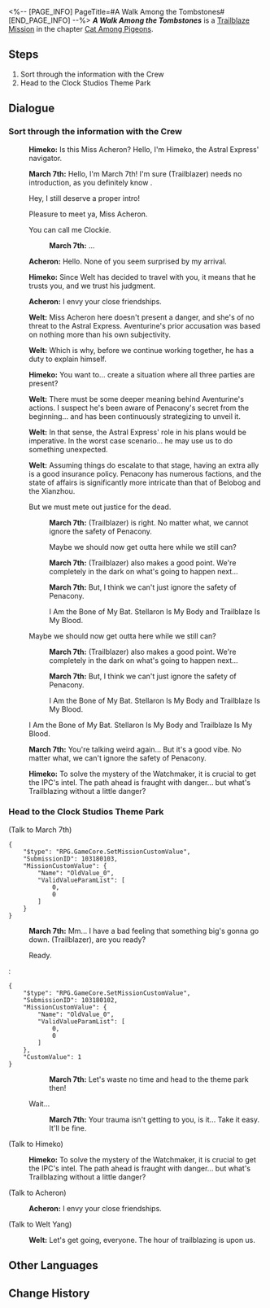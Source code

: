 <%-- [PAGE_INFO]
PageTitle=#A Walk Among the Tombstones#
[END_PAGE_INFO] --%>
{{Stub|Dialogue.}}
{{Mission Infobox
|id            = 1031801
|title         = 
|image         = Mission A Walk Among the Tombstones.png{{subst:void|<!--$UPLOAD:<<SpriteOutput/Chronicle/1031801.png>-<Mission A Walk Among the Tombstones.png>-<Fate's Atlas Images>>-->}}
|type          = Trailblaze
|event_name    = 
|chapter       = Cat Among Pigeons
|requirements  = [[Trailblaze Mission]] ''[[All the Sad Tales]]'' completed
|summary       = The Crew was reunited once more and secured Acheron's promise of aid. After analyzing various information, you all determined that The Family was concealing a blood-curdling truth. Aventurine, who was long aware of it, crafted an intricate plan and made the decision to manipulate you all to be his executioner while he played puppeteer. Ultimately, your hand was forced, and you confronted Aventurine, an ironic element in his grand scheme:<br />Aventurine orchestrated his own martyr's death, shattering the illusion of promise made by The Family that the safety of the guests was guaranteed. It also uncovered two startling truths &mdash; The Family had intentionally concealed the harrowing dangers of dreams, and Acheron's true identity, as an Emanator of the Nihility.
|characters    = Acheron; Himeko; March 7th; Trailblazer; Welt
|startLocation = [[Penacony]] - [[Golden Hour]]
|world         = Penacony
|area          = Golden Hour
|prev          = All the Sad Tales
|next          = The Great Train Robbery
|rewards       = Trailblaze EXP*900; Stellar Jade*110; Traveler's Guide*16; Flames Afar*1 { text = Flames Afar }; Kakavasha (Profile Picture)*1 { text = Kakavasha }; "Citizen Hanunue"*1 { text = "Citizen Hanunue" }; Credit*200,000
}}
'''''A Walk Among the Tombstones''''' is a [[Trailblaze Mission]] in the chapter [[Cat Among Pigeons]].

==Steps==
# Sort through the information with the Crew
# Head to the Clock Studios Theme Park

<!--
==Gameplay Notes==

--><!--
==Trial Character==

-->
==Dialogue==
{{Stub Dialogue}}

===Sort through the information with the Crew{{subst:void|<!--103180102-->}}===
{{Mission Description|type=trailblaze|location=Golden Hour|The Crew stands united once more. Surprisingly, there's also a Galaxy Ranger among your ranks who has been cleared of suspicion &mdash; Acheron.<br />Based on a comprehensive assessment of information from various sources, you confirm that The Family is indeed hiding a terrifying truth. Aventurine seems to have already detected traces of this and spared no effort in making preparations towards it, even secretly selecting you to be the agent to drive his plans forward.<br />The distant broadcast confirms your thoughts. You must push forward &mdash; for the truth, justice for the deceased, and Penacony's future.}}
{{Dialogue Start}}
:{{A|VO chapter3 14 himeko 101.ogg}} '''Himeko:''' Is this Miss Acheron? Hello, I'm Himeko, the Astral Express' navigator.
:{{A|VO chapter3 14 mar7th 101 m.ogg}} {{A|VO chapter3 14 mar7th 101 f.ogg}} '''March 7th:''' Hello, I'm March 7th! I'm sure (Trailblazer) needs no introduction, as you definitely know {{MC|f=her|m=him}}.
:{{DIcon|Arrow}} Hey, I still deserve a proper intro!
:{{DIcon|Arrow}} Pleasure to meet ya, Miss Acheron.
:{{DIcon|Arrow}} You can call me Clockie.
::{{A|VO chapter3 14 mar7th 102.ogg}} '''March 7th:''' ...
:{{A|VO chapter3 14 acheron 101.ogg}} '''Acheron:''' Hello. None of you seem surprised by my arrival.
:{{A|VO chapter3 14 himeko 102.ogg}} '''Himeko:''' Since Welt has decided to travel with you, it means that he trusts you, and we trust his judgment.
:{{A|VO chapter3 14 acheron 102.ogg}} '''Acheron:''' I envy your close friendships.
:{{A|VO chapter3 14 welt 101.ogg}} '''Welt:''' Miss Acheron here doesn't present a danger, and she's of no threat to the Astral Express. Aventurine's prior accusation was based on nothing more than his own subjectivity.
:{{A|VO chapter3 14 welt 102.ogg}} '''Welt:''' Which is why, before we continue working together, he has a duty to explain himself.
:{{A|VO chapter3 14 himeko 103.ogg}} '''Himeko:''' You want to... create a situation where all three parties are present?
:{{A|VO chapter3 14 welt 103.ogg}} '''Welt:''' There must be some deeper meaning behind Aventurine's actions. I suspect he's been aware of Penacony's secret from the beginning... and has been continuously strategizing to unveil it.
:{{A|VO chapter3 14 welt 104.ogg}} '''Welt:''' In that sense, the Astral Express' role in his plans would be imperative. In the worst case scenario... he may use us to do something unexpected.
:{{A|VO chapter3 14 welt 105.ogg}} '''Welt:''' Assuming things do escalate to that stage, having an extra ally is a good insurance policy. Penacony has numerous factions, and the state of affairs is significantly more intricate than that of Belobog and the Xianzhou.
:{{DIcon|Arrow}} But we must mete out justice for the dead.
::{{A|VO chapter3 14 mar7th 103 m.ogg}} {{A|VO chapter3 14 mar7th 103 f.ogg}} '''March 7th:''' (Trailblazer) is right. No matter what, we cannot ignore the safety of Penacony.
::Maybe we should now get outta here while we still can?
::{{A|VO chapter3 14 mar7th 104 m.ogg}} {{A|VO chapter3 14 mar7th 104 f.ogg}} '''March 7th:''' (Trailblazer) also makes a good point. We're completely in the dark on what's going to happen next...
::{{A|VO chapter3 14 mar7th 105.ogg}} '''March 7th:''' But, I think we can't just ignore the safety of Penacony.
::I Am the Bone of My Bat. Stellaron Is My Body and Trailblaze Is My Blood.
:{{DIcon|Arrow}} Maybe we should now get outta here while we still can?
::{{A|VO chapter3 14 mar7th 104 m.ogg}} {{A|VO chapter3 14 mar7th 104 f.ogg}} '''March 7th:''' (Trailblazer) also makes a good point. We're completely in the dark on what's going to happen next...
::{{A|VO chapter3 14 mar7th 105.ogg}} '''March 7th:''' But, I think we can't just ignore the safety of Penacony.
::I Am the Bone of My Bat. Stellaron Is My Body and Trailblaze Is My Blood.
:{{DIcon|Arrow}} I Am the Bone of My Bat. Stellaron Is My Body and Trailblaze Is My Blood.
:{{A|VO chapter3 14 mar7th 106.ogg}} '''March 7th:''' You're talking weird again... But it's a good vibe. No matter what, we can't ignore the safety of Penacony.
:{{A|VO chapter3 14 himeko 104.ogg}} '''Himeko:''' To solve the mystery of the Watchmaker, it is crucial to get the IPC's intel. The path ahead is fraught with danger... but what's Trailblazing without a little danger?
:{{tx}}
{{Dialogue End}}

===Head to the Clock Studios Theme Park{{subst:void|<!--103180103-->}}===
{{Dialogue Start}}

;(Talk to March 7th)
<pre>{
	"$type": "RPG.GameCore.SetMissionCustomValue",
	"SubmissionID": 103180103,
	"MissionCustomValue": {
		"Name": "OldValue_0",
		"ValidValueParamList": [
			0,
			0
		]
	}
}</pre>
:{{A|VO chapter3 14 mar7th 108 m.ogg}} {{A|VO chapter3 14 mar7th 108 f.ogg}} '''March 7th:''' Mm... I have a bad feeling that something big's gonna go down. (Trailblazer), are you ready?
:{{DIcon|Arrow}} Ready.
:<pre>{
	"$type": "RPG.GameCore.SetMissionCustomValue",
	"SubmissionID": 103180102,
	"MissionCustomValue": {
		"Name": "OldValue_0",
		"ValidValueParamList": [
			0,
			0
		]
	},
	"CustomValue": 1
}</pre>
::{{A|VO chapter3 14 mar7th 109.ogg}} '''March 7th:''' Let's waste no time and head to the theme park then!
:{{DIcon|Exit}} Wait...
::{{A|VO chapter3 14 mar7th 110.ogg}} '''March 7th:''' Your trauma isn't getting to you, is it... Take it easy. It'll be fine.

;(Talk to Himeko)
:{{A|VO chapter3 14 himeko 104.ogg}} '''Himeko:''' To solve the mystery of the Watchmaker, it is crucial to get the IPC's intel. The path ahead is fraught with danger... but what's Trailblazing without a little danger?

;(Talk to Acheron)
:{{A|VO chapter3 14 acheron 102.ogg}} '''Acheron:''' I envy your close friendships.

;(Talk to Welt Yang)
:{{A|VO chapter3 14 welt 107.ogg}} '''Welt:''' Let's get going, everyone. The hour of trailblazing is upon us.
{{Dialogue End}}

==Other Languages==
{{Other Languages
|en   = A Walk Among the Tombstones
|zhs  = 行过死荫之地
|zht  = 行過死蔭之地
|ja   = 墓場を往く死の影
|ko   = 무덤으로 향하다
|es   = Un paseo por el reino de la muerte
|fr   = Promenade parmi les morts
|ru   = Прогулка среди могил
|th   = ฝ่าดินแดนแห่งความตาย
|vi   = Đi Qua Vùng Đất Chết
|de   = Grabspaziergang
|id   = Melintasi Tanah Kematian
|pt   = Um Passeio Entre as Lápides
}}

==Change History==
{{Change History|2.1}}
